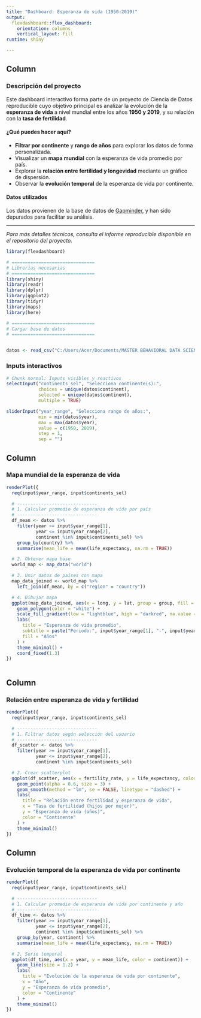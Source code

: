 ```yaml
---
title: "Dashboard: Esperanza de vida (1950-2019)"
output: 
  flexdashboard::flex_dashboard:
    orientation: columns
    vertical_layout: fill
runtime: shiny

---
```


Column {data-width=300}
-----------------------------------------------------------------------

###  Descripción del proyecto

Este dashboard interactivo forma parte de un proyecto de Ciencia de Datos reproducible cuyo objetivo principal es analizar la evolución de la **esperanza de vida** a nivel mundial entre los años **1950 y 2019**, y su relación con la **tasa de fertilidad**.

#### ¿Qué puedes hacer aquí?

- **Filtrar por continente** y **rango de años** para explorar los datos de forma personalizada.
- Visualizar un **mapa mundial** con la esperanza de vida promedio por país.
- Explorar la **relación entre fertilidad y longevidad** mediante un gráfico de dispersión.
- Observar la **evolución temporal** de la esperanza de vida por continente.

#### Datos utilizados

Los datos provienen de la base de datos de [Gapminder](https://www.gapminder.org/data/), y han sido depurados para facilitar su análisis.

---

*Para más detalles técnicos, consulta el informe reproducible disponible en el repositorio del proyecto.*

```r
library(flexdashboard)

# ===============================
# Librerías necesarias
# ===============================
library(shiny)
library(readr)
library(dplyr)
library(ggplot2)
library(tidyr)
library(maps)
library(here)

# ===============================
# Cargar base de datos
# ===============================


datos <- read_csv("C:/Users/Acer/Documents/MASTER BEHAVIORAL DATA SCIENCE/MODULO 8/RETO 1/Datos Gapminder/valverde_j_m8_reto2/Datos/base_depurada/LifeExpact_Fertility_dep.csv")

```

### Inputs interactivos 

```r

# Chunk normal: Inputs visibles y reactivos
selectInput("continents_sel", "Selecciona continente(s):",
            choices = unique(datos$continent),
            selected = unique(datos$continent),
            multiple = TRUE)

sliderInput("year_range", "Selecciona rango de años:",
            min = min(datos$year),
            max = max(datos$year),
            value = c(1950, 2019),
            step = 1,
            sep = "")

```

Column {data-width=450}
-----------------------------------------------------------------------

### Mapa mundial de la esperanza de vida

```r

renderPlot({
  req(input$year_range, input$continents_sel)

  # ------------------------------
  # 1. Calcular promedio de esperanza de vida por país
  # ------------------------------
  df_mean <- datos %>%
    filter(year >= input$year_range[1],
           year <= input$year_range[2],
           continent %in% input$continents_sel) %>%
    group_by(country) %>%
    summarise(mean_life = mean(life_expectancy, na.rm = TRUE))

  # 2. Obtener mapa base
  world_map <- map_data("world")

  # 3. Unir datos de países con mapa
  map_data_joined <- world_map %>%
    left_join(df_mean, by = c("region" = "country"))

  # 4. Dibujar mapa
  ggplot(map_data_joined, aes(x = long, y = lat, group = group, fill = mean_life)) +
    geom_polygon(color = "white") +
    scale_fill_gradient(low = "lightblue", high = "darkred", na.value = "grey90") +
    labs(
      title = "Esperanza de vida promedio",
      subtitle = paste("Periodo:", input$year_range[1], "-", input$year_range[2]),
      fill = "Años"
    ) +
    theme_minimal() +
    coord_fixed(1.3)
})



```

Column {data-width=350}
-----------------------------------------------------------------------

### Relación entre esperanza de vida y fertilidad 

```r

renderPlot({
  req(input$year_range, input$continents_sel)

  # ------------------------------
  # 1. Filtrar datos según selección del usuario
  # ------------------------------
  df_scatter <- datos %>%
    filter(year >= input$year_range[1],
           year <= input$year_range[2],
           continent %in% input$continents_sel)

  # 2. Crear scatterplot
  ggplot(df_scatter, aes(x = fertility_rate, y = life_expectancy, color = continent)) +
    geom_point(alpha = 0.6, size = 3) +
    geom_smooth(method = "lm", se = FALSE, linetype = "dashed") +
    labs(
      title = "Relación entre fertilidad y esperanza de vida",
      x = "Tasa de fertilidad (hijos por mujer)",
      y = "Esperanza de vida (años)",
      color = "Continente"
    ) +
    theme_minimal()
})


```

Column {data-width=350}
-----------------------------------------------------------------------

### Evolución temporal de la esperanza de vida por continente

```r

renderPlot({
  req(input$year_range, input$continents_sel)

  # ------------------------------
  # 1. Calcular promedio de esperanza de vida por continente y año
  # ------------------------------
  df_time <- datos %>%
    filter(year >= input$year_range[1],
           year <= input$year_range[2],
           continent %in% input$continents_sel) %>%
    group_by(year, continent) %>%
    summarise(mean_life = mean(life_expectancy, na.rm = TRUE))

  # 2. Serie temporal
  ggplot(df_time, aes(x = year, y = mean_life, color = continent)) +
    geom_line(size = 1.2) +
    labs(
      title = "Evolución de la esperanza de vida por continente",
      x = "Año",
      y = "Esperanza de vida promedio",
      color = "Continente"
    ) +
    theme_minimal()
})


```

